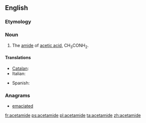 ==English==
{{wikipedia}}

===Etymology===
{{blend|acetyl|amide}}

===Noun===
{{en-noun|-}}

# {{organic compound}} The [[amide]] of [[acetic acid]], CH<sub>3</sub>CONH<sub>2</sub>.

====Translations====
{{trans-top|amide of acetic acid}}
* [[Catalan]]: {{t-|ca|acetamida|f}}
* Italian: {{t-|it|acetammide|f}}
{{trans-mid}}
* Spanish: {{t-|es|acetamida|f}}
{{trans-bottom}}

===Anagrams===
* [[emaciated#English|emaciated]]

[[fr:acetamide]]
[[ps:acetamide]]
[[pl:acetamide]]
[[ta:acetamide]]
[[zh:acetamide]]
